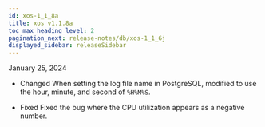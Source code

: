 ```yaml
---
id: xos-1_1_8a
title: xos v1.1.8a
toc_max_heading_level: 2
pagination_next: release-notes/db/xos-1_1_6j
displayed_sidebar: releaseSidebar
---
```


January 25, 2024

- <Status>Changed</Status> When setting the log file name in PostgreSQL, modified to use the hour, minute, and second of <code>%H%M%S</code>.

- <Status>Fixed</Status> Fixed the bug where the CPU utilization appears as a negative number.
